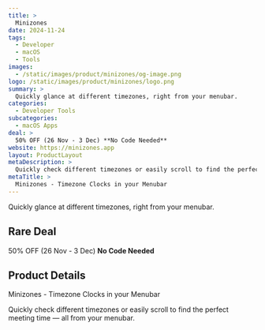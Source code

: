 ```yaml
---
title: >
  Minizones
date: 2024-11-24
tags:
  - Developer
  - macOS
  - Tools
images:
  - /static/images/product/minizones/og-image.png
logo: /static/images/product/minizones/logo.png
summary: >
  Quickly glance at different timezones, right from your menubar.
categories:
  - Developer Tools
subcategories:
  - macOS Apps
deal: >
  50% OFF (26 Nov - 3 Dec) **No Code Needed**
website: https://minizones.app
layout: ProductLayout
metaDescription: >
  Quickly check different timezones or easily scroll to find the perfect meeting time — all from your menubar.
metaTitle: >
  Minizones - Timezone Clocks in your Menubar
---
```

Quickly glance at different timezones, right from your menubar.

## Rare Deal

50% OFF (26 Nov - 3 Dec) **No Code Needed**

## Product Details
Minizones - Timezone Clocks in your Menubar

Quickly check different timezones or easily scroll to find the perfect meeting time — all from your menubar.
